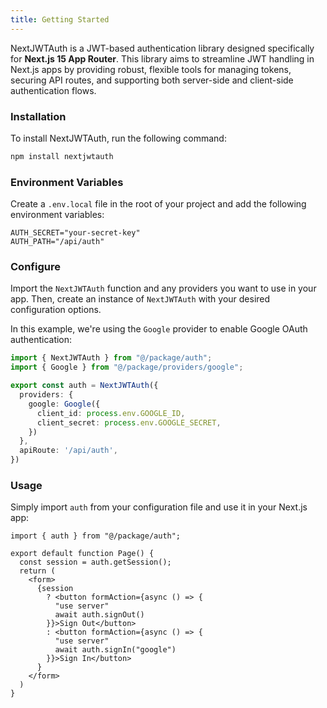 ```yaml
---
title: Getting Started
---
```

 
NextJWTAuth is a JWT-based authentication library designed specifically for **Next.js 15 App Router**. This library aims to streamline JWT handling in Next.js apps by providing robust, flexible tools for managing tokens, securing API routes, and supporting both server-side and client-side authentication flows.

<div className="steps [&_h3]:step">

### Installation

  To install NextJWTAuth, run the following command:

  ```bash
  npm install nextjwtauth
  ```


### Environment Variables

  Create a `.env.local` file in the root of your project and add the following environment variables:
  ```shell
  AUTH_SECRET="your-secret-key"
  AUTH_PATH="/api/auth"
  ```

### Configure

  Import the `NextJWTAuth` function and any providers you want to use in your app. Then, create an instance of `NextJWTAuth` with your desired configuration options.

  In this example, we're using the `Google` provider to enable Google OAuth authentication:

  ```ts
  import { NextJWTAuth } from "@/package/auth";
  import { Google } from "@/package/providers/google";

  export const auth = NextJWTAuth({
    providers: {
      google: Google({
        client_id: process.env.GOOGLE_ID,
        client_secret: process.env.GOOGLE_SECRET,
      })
    },
    apiRoute: '/api/auth',
  })
  ```
  

### Usage

  Simply import `auth` from your configuration file and use it in your Next.js app:

  ```tsx
  import { auth } from "@/package/auth";

  export default function Page() {
    const session = auth.getSession();
    return (
      <form>
        {session 
          ? <button formAction={async () => {
            "use server"
            await auth.signOut()
          }}>Sign Out</button>
          : <button formAction={async () => {
            "use server"
            await auth.signIn("google")
          }}>Sign In</button>
        }
      </form>
    )
  }
  ```

</div>